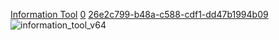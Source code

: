 [[Property:title|Information Tool]]
[[Property:weight|0]]
[[Property:uuid|26e2c799-b48a-c588-cdf1-dd47b1994b09]]
[[Image:information tool v64]]



